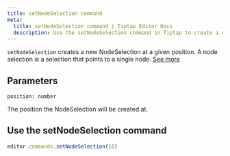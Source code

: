 ```yaml
---
title: setNodeSelection command
meta:
  title: setNodeSelection command | Tiptap Editor Docs
  description: Use the setNodeSelection command in Tiptap to create a new NodeSelection at a given position. Learn more in our docs!
---
```


`setNodeSelection` creates a new NodeSelection at a given position. A node selection is a selection that points to a single node. [See more](https://prosemirror.net/docs/ref/#state.NodeSelection)

## Parameters

`position: number`

The position the NodeSelection will be created at.

## Use the setNodeSelection command

```js
editor.commands.setNodeSelection(10)
```
